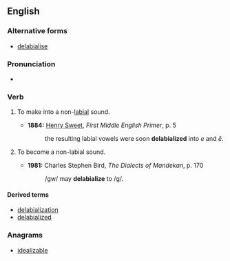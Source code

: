 ==English==

===Alternative forms===
* [[delabialise]]

===Pronunciation===
* {{a|UK}} {{IPA|/diːˈleɪbɪəlaɪz/}}

===Verb===
{{en-verb|delabializ|ing}}

# {{context|transitive|phonetics|phonology|lang=en}} To make into a non-[[labial]] sound.
#* '''1884:''' [[w:Henry Sweet|Henry Sweet]], ''First Middle English Primer'', p. 5
#*: the resulting labial vowels were soon '''delabialized''' into ''e'' and ''ē''.
# {{context|intransitive|phonetics|phonology|lang=en}} To become a non-labial sound.
#* '''1981:''' Charles Stephen Bird, ''The Dialects of Mandekan'', p. 170
#*: /gw/ may '''delabialize''' to /g/.

====Derived terms====
* [[delabialization]]
* [[delabialized]]

===Anagrams===
* [[idealizable#English|idealizable]]